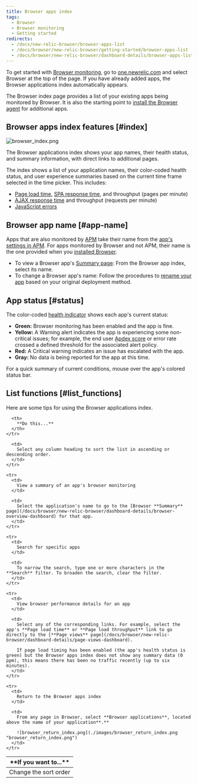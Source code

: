```yaml
---
title: Browser apps index
tags:
  - Browser
  - Browser monitoring
  - Getting started
redirects:
  - /docs/new-relic-browser/browser-apps-list
  - /docs/browser/new-relic-browser/getting-started/browser-apps-list
  - /docs/browser/new-relic-browser/dashboard-details/browser-apps-list
---
```


To get started with [Browser monitoring](/docs/browser/new-relic-browser/getting-started/introduction-new-relic-browser), go to [one.newrelic.com](http://one.newrelic.com) and select Browser at the top of the page. If you have already added apps, the Browser applications index automatically appears.

The Browser index page provides a list of your existing apps being monitored by Browser. It is also the starting point to [install the Browser agent](/docs/browser/new-relic-browser/installation/install-new-relic-browser-agent) for additional apps.

## Browser apps index features [#index]

![browser_index.png](./images/browser_index.png "browser_index.png")

The Browser applications index shows your app names, their health status, and summary information, with direct links to additional pages.

The index shows a list of your application names, their color-coded health status, and user experience summaries based on the current time frame selected in the time picker. This includes:

* [Page load time](/docs/browser/new-relic-browser/dashboard-details/page-views-dashboard), [SPA response time](/docs/browser/single-page-app-monitoring/use-spa-data/view-spa-data-new-relic-browser), and throughput (pages per minute)
* [AJAX response time](/docs/browser/new-relic-browser/dashboard-details/ajax-dashboard) and throughput (requests per minute)
* [JavaScript errors](/docs/browser/new-relic-browser/dashboard-details/javascript-errors-dashboard)

## Browser app name [#app-name]

Apps that are also monitored by [APM](/docs/apm/new-relic-apm/getting-started/welcome-new-relic-apm) take their name from the [app's settings in APM](/docs/apm/new-relic-apm/installation-configuration/naming-your-application). For apps monitored by Browser and not APM, their name is the one provided when you [installed Browser](/docs/browser/new-relic-browser/installation/install-new-relic-browser-agent).

* To view a Browser app's [Summary page](/docs/browser/new-relic-browser/dashboard-details/browser-overview-dashboard): From the Browser app index, select its name.
* To change a Browser app's name: Follow the procedures to [rename your app](/docs/browser/new-relic-browser/installation-configuration/rename-browser-apps) based on your original deployment method.

## App status [#status]

The color-coded [health indicator](/docs/accounts-partnerships/education/getting-started-new-relic/glossary#health-status) shows each app's current status:

* **Green:** Browser monitoring has been enabled and the app is fine.
* **Yellow:** A Warning alert indicates the app is experiencing some non-critical issues; for example, the end user [Apdex score](/docs/apm/new-relic-apm/apdex/apdex-measuring-user-satisfaction) or error rate crossed a defined threshold for the associated alert policy.
* **Red:** A Critical warning indicates an issue has escalated with the app.
* **Gray:** No data is being reported for the app at this time.

For a quick summary of current conditions, mouse over the app's colored status bar.

## List functions [#list_functions]

Here are some tips for using the Browser applications index.

<Table>
  <thead>
    <tr>
      <th width={200}>
        **If you want to...**
      </th>

      <th>
        **Do this...**
      </th>
    </tr>
  </thead>

  <tbody>
    <tr>
      <td>
        Change the sort order
      </td>

      <td>
        Select any column heading to sort the list in ascending or descending order.
      </td>
    </tr>

    <tr>
      <td>
        View a summary of an app's browser monitoring
      </td>

      <td>
        Select the application's name to go to the [Browser **Summary** page](/docs/browser/new-relic-browser/dashboard-details/browser-overview-dashboard) for that app.
      </td>
    </tr>

    <tr>
      <td>
        Search for specific apps
      </td>

      <td>
        To narrow the search, type one or more characters in the **Search** filter. To broaden the search, clear the filter.
      </td>
    </tr>

    <tr>
      <td>
        View browser performance details for an app
      </td>

      <td>
        Select any of the corresponding links. For example, select the app's **Page load time** or **Page load throughput** link to go directly to the [**Page views** page](/docs/browser/new-relic-browser/dashboard-details/page-views-dashboard).

        If page load timing has been enabled (the app's health status is green) but the Browser apps index does not show any summary data (0 ppm), this means there has been no traffic recently (up to six minutes).
      </td>
    </tr>

    <tr>
      <td>
        Return to the Browser apps index
      </td>

      <td>
        From any page in Browser, select **Browser applications**, located above the name of your application**.**

        ![browser_return_index.png](./images/browser_return_index.png "browser_return_index.png")
      </td>
    </tr>
  </tbody>
</Table>

